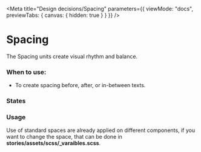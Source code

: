 
<Meta
  title="Design decisions/Spacing"
  parameters={{
    viewMode: "docs",
    previewTabs: {
      canvas: { hidden: true }
    }
  }}
/>

# Spacing

The Spacing units create visual rhythm and balance.

### When to use:

* To create spacing before, after, or in-between texts.

### States

<DesignTokenDocBlock categoryName="Spacing" maxHeight={600} viewType="card" />

### Usage

Use of standard spaces are already applied on different components, if you want to change the space, that can be done in **stories/assets/scss/\_varaibles.scss**.
